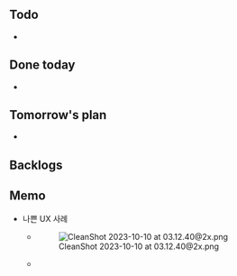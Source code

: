 <span id="todo"></span>
== Todo ==

* 

<span id="done-today"></span>
== Done today ==

* 

<span id="tomorrows-plan"></span>
== Tomorrow's plan ==

* 

<span id="backlogs"></span>
== Backlogs ==

<span id="memo"></span>
== Memo ==

* 나쁜 UX 사례
** [[File:/Users/hmkwon/Backup/Obsidian/Obsidian_202307/CleanShot%202023-10-10%20at%2003.12.40@2x.png|class=internal-embed|CleanShot 2023-10-10 at 03.12.40@2x.png]]
** 
